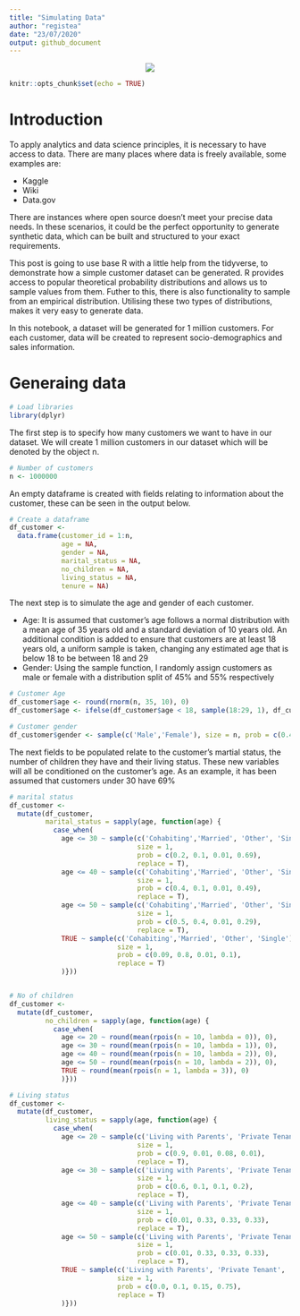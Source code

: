 ```yaml
---
title: "Simulating Data"
author: "registea"
date: "23/07/2020"
output: github_document
---
```


<center><img src="https://github.com/registea/generating_synthetic_data/blob/master/Images/simulation.jpg?raw=true"></center>

```r
knitr::opts_chunk$set(echo = TRUE)
```

# Introduction

To apply analytics and data science principles, it is necessary to have access to data. There are many places where data is freely available, some examples are:

* Kaggle
* Wiki
* Data.gov

There are instances where open source doesn't meet your precise data needs. In these scenarios, it could be the perfect opportunity to generate synthetic data, which can be built and structured to your exact requirements. 

This post is going to use base R with a little help from the tidyverse, to demonstrate how a simple customer dataset can be generated. R provides access to popular theoretical probability distributions and allows us to sample values from them. Futher to this, there is also functionality to sample from an empirical distribution. Utilising these two types of distributions, makes it very easy to generate data.

In this notebook, a dataset will be generated for 1 million customers. For each customer, data will be created to represent socio-demographics and sales information.

# Generaing data

```r

# Load libraries
library(dplyr)
```

The first step is to specify how many customers we want to have in our dataset. We will create 1 million customers in our dataset which will be denoted by the object n.

```r
# Number of customers
n <- 1000000
```

An empty dataframe is created with fields relating to information about the customer, these can be seen in the output below.

```r
# Create a dataframe
df_customer <- 
  data.frame(customer_id = 1:n,
             age = NA,
             gender = NA,
             marital_status = NA,
             no_children = NA,
             living_status = NA,
             tenure = NA)
```

The next step is to simulate the age and gender of each customer. 

* Age: It is assumed that customer's age follows a normal distribution with a mean age of 35 years old and a standard deviation of 10 years old. An additional condition is added to ensure that customers are at least 18 years old, a uniform sample is taken, changing any estimated age that is below 18 to be between 18 and 29
* Gender: Using the sample function, I randomly assign customers as male or female with a distribution split of 45% and 55% respectively

```r
# Customer Age
df_customer$age <- round(rnorm(n, 35, 10), 0)
df_customer$age <- ifelse(df_customer$age < 18, sample(18:29, 1), df_customer$age)

# Customer gender
df_customer$gender <- sample(c('Male','Female'), size = n, prob = c(0.45, 0.55), replace = T)
```

The next fields to be populated relate to the customer's martial status, the number of children they have and their living status. These new variables will all be conditioned on the customer's age. As an example, it has been assumed that customers under 30 have 69%


```r
# marital status
df_customer <-    
  mutate(df_customer, 
         marital_status = sapply(age, function(age) {
           case_when(
             age <= 30 ~ sample(c('Cohabiting','Married', 'Other', 'Single'), 
                                size = 1, 
                                prob = c(0.2, 0.1, 0.01, 0.69), 
                                replace = T),
             age <= 40 ~ sample(c('Cohabiting','Married', 'Other', 'Single'), 
                                size = 1, 
                                prob = c(0.4, 0.1, 0.01, 0.49), 
                                replace = T),
             age <= 50 ~ sample(c('Cohabiting','Married', 'Other', 'Single'), 
                                size = 1, 
                                prob = c(0.5, 0.4, 0.01, 0.29), 
                                replace = T),
             TRUE ~ sample(c('Cohabiting','Married', 'Other', 'Single'), 
                           size = 1, 
                           prob = c(0.09, 0.8, 0.01, 0.1),
                           replace = T)
             )}))


# No of children
df_customer <-    
  mutate(df_customer, 
         no_children = sapply(age, function(age) {
           case_when(
             age <= 20 ~ round(mean(rpois(n = 10, lambda = 0)), 0),
             age <= 30 ~ round(mean(rpois(n = 10, lambda = 1)), 0),
             age <= 40 ~ round(mean(rpois(n = 10, lambda = 2)), 0),
             age <= 50 ~ round(mean(rpois(n = 10, lambda = 2)), 0),
             TRUE ~ round(mean(rpois(n = 1, lambda = 3)), 0)
             )}))

# Living status
df_customer <-    
  mutate(df_customer, 
         living_status = sapply(age, function(age) {
           case_when(
             age <= 20 ~ sample(c('Living with Parents', 'Private Tenant', 'Council Tenant', 'Homeowner'), 
                                size = 1, 
                                prob = c(0.9, 0.01, 0.08, 0.01), 
                                replace = T),             
             age <= 30 ~ sample(c('Living with Parents', 'Private Tenant', 'Council Tenant', 'Homeowner'), 
                                size = 1, 
                                prob = c(0.6, 0.1, 0.1, 0.2), 
                                replace = T),
             age <= 40 ~ sample(c('Living with Parents', 'Private Tenant', 'Council Tenant', 'Homeowner'), 
                                size = 1, 
                                prob = c(0.01, 0.33, 0.33, 0.33), 
                                replace = T),
             age <= 50 ~ sample(c('Living with Parents', 'Private Tenant', 'Council Tenant', 'Homeowner'), 
                                size = 1, 
                                prob = c(0.01, 0.33, 0.33, 0.33), 
                                replace = T),
             TRUE ~ sample(c('Living with Parents', 'Private Tenant', 'Council Tenant', 'Homeowner'), 
                           size = 1, 
                           prob = c(0.0, 0.1, 0.15, 0.75),
                           replace = T)
             )}))



```
